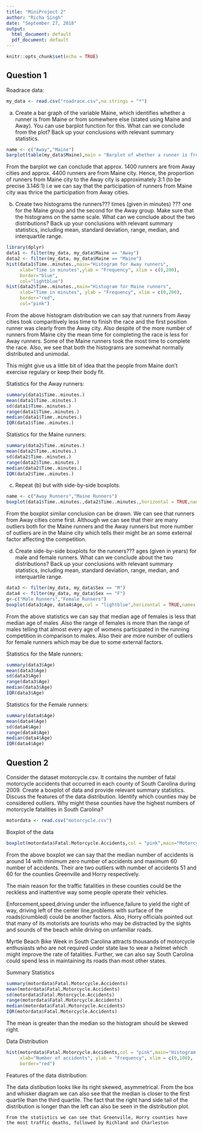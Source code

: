 ```yaml
---
title: "MiniProject 2"
author: "Richa Singh"
date: "September 27, 2018"
output:
  html_document: default
  pdf_document: default
---
```


```r
knitr::opts_chunk$set(echo = TRUE)
```

## Question 1 

Roadrace data:
```r
my_data <- read.csv("roadrace.csv",na.strings = "*")
```
(a) Create a bar graph of the variable Maine, which identifies whether a runner is from Maine or from somewhere else (stated using Maine and Away). You can use barplot function for this. What can we conclude from the plot? Back up your conclusions with relevant summary statistics.

```r
name <- c("Away","Maine")
barplot(table(my_data$Maine),main = "Barplot of whether a runner is from Maine or Away",xlab = "Distribution of runners",col = c("lightblue","pink"),legend=name)
```

From the barplot we can conclude that approx. 1400 runners are from Away cities and approx. 4400 runners are from Maine city. Hence, the proportion of runners from Maine city to the Away city is approximately 3:1 (to be precise 3.146:1) i.e we can say that the participation of runners from Maine city was thrice the participation from Away cities.

(b) Create two histograms the runners??? times (given in minutes) ??? one for the Maine group and
the second for the Away group. Make sure that the histograms on the same scale. What can
we conclude about the two distributions? Back up your conclusions with relevant summary
statistics, including mean, standard deviation, range, median, and interquartile range.
```r
library(dplyr)
data1 <- filter(my_data, my_data$Maine == "Away")
data2 <- filter(my_data, my_data$Maine == "Maine")
hist(data1$Time..minutes.,main="Histogram for Away runners", 
     xlab="Time in minutes",ylab = "Frequency", xlim = c(0,200),
     border="blue", 
     col="lightblue")
hist(data2$Time..minutes.,main="Histogram for Maine runners", 
     xlab="Time in minutes", ylab = "Frequency", xlim = c(0,200),
     border="red", 
     col="pink")
```

From the above histogram distribution we can say that runners from Away cities took comparitively less time to finish the race and the first position runner was clearly from the Away city. Also despite of the more number of runners from Maine city the mean time for completing the race is less for Away runners. Some of the Maine runners took the most time to complete the race. Also, we see that both the histograms are somewhat normally distributed and unimodal.

This might give us a little bit of idea that the people from Maine don't exercise regulary or keep their body fit.

Statistics for the Away runners:
```r
summary(data1$Time..minutes.)
mean(data1$Time..minutes.)
sd(data1$Time..minutes.)
range(data1$Time..minutes.)
median(data1$Time..minutes.)
IQR(data1$Time..minutes.)
```

Statistics for the Maine runners:
```r
summary(data2$Time..minutes.)
mean(data2$Time..minutes.)
sd(data2$Time..minutes.)
range(data2$Time..minutes.)
median(data2$Time..minutes.)
IQR(data2$Time..minutes.)
```

(c) Repeat (b) but with side-by-side boxplots.
```r
name <- c("Away Runners","Maine Runners")
boxplot(data1$Time..minutes.,data2$Time..minutes.,horizontal = TRUE,names = name,main="Side-by-side boxplot of Away and Maine runners", xlab="Time taken in mins to complete the competition",col = "lightblue") 
```

From the boxplot similar conclusion can be drawn. We can see that runners from Away cities come first. 
Although we can see that their are many outliers both for the Maine runners and the Away runners but more number of outliers are in the Maine city which tells their might be an some external factor affecting the competition.

(d) Create side-by-side boxplots for the runners??? ages (given in years) for male and female runners.
What can we conclude about the two distributions? Back up your conclusions with relevant
summary statistics, including mean, standard deviation, range, median, and interquartile range.
```r
data3 <- filter(my_data, my_data$Sex == "M")
data4 <- filter(my_data, my_data$Sex == "F")
g<-c("Male Runners","Female Runners")
boxplot(data3$Age, data4$Age,col = "lightblue",horizontal = TRUE,names = g,main="Side-by-side boxplot of Male and Female runners",main="Side-by-side boxplot of Male and Female runners", xlab="Age of the runners")
```

From the above statistics we can say that median age of females is less that median age of males .Also the range of females is more than the range of males telling that almost every age of womens participated in the running competition in comparison to males. Also their are more number of outliers for female runners which may be due to some external factors.

Statistics for the Male runners:
```r
summary(data3$Age)
mean(data3$Age)
sd(data3$Age)
range(data3$Age)
median(data3$Age)
IQR(data3$Age)
```

Statistics for the Female runners:
```r
summary(data4$Age)
mean(data4$Age)
sd(data4$Age)
range(data4$Age)
median(data4$Age)
IQR(data4$Age)
```

## Question 2

Consider the dataset motorcycle.csv. It contains the number of fatal motorcycle accidents that occurred in each county of South Carolina during 2009. Create a boxplot of data and provide relevant summary statistics. Discuss the features of the data distribution. Identify which counties may be considered outliers. Why might these counties have the highest numbers of motorcycle fatalities in South Carolina?

```r
motordata <- read.csv("motorcycle.csv")
```

Boxplot of the data
```r
boxplot(motordata$Fatal.Motorcycle.Accidents,col = "pink",main="Motorcycle data",horizontal = TRUE,xlab="Number of accidents in different counties")
```

From the above boxplot we can say that the median number of accidents is around 14 with minimum zero number of accidents and maximum 60 number of accidents. Their are two outliers with number of accidents 51 and 60 for the counties Greenville and Horry respectively.

The main reason for the traffic fatalities in these counties could be the reckless and inattentive way some people operate their vehicles.

Enforcement,speed,driving under the influence,failure to yield the right of way, driving left of the center line,problems with surface of the roads(crumbled) could be another factors.
Also, Horry officials pointed out that many of its motorists are tourists who may be distracted by the sights and sounds of the beach while driving on unfamiliar roads. 

Myrtle Beach Bike Week in South Carolina attracts thousands of motorcycle enthusiasts who are not required under state law to wear a helmet which might improve the rate of fatalities.
Further, we can also say South Carolina could spend less in maintaining its roads than most other states. 

Summary Statistics 
```r
summary(motordata$Fatal.Motorcycle.Accidents)
mean(motordata$Fatal.Motorcycle.Accidents)
sd(motordata$Fatal.Motorcycle.Accidents)
range(motordata$Fatal.Motorcycle.Accidents)
median(motordata$Fatal.Motorcycle.Accidents)
IQR(motordata$Fatal.Motorcycle.Accidents)
```
The mean is greater than the median so the histogram should be skewed right.

Data Distribution 
```r
hist(motordata$Fatal.Motorcycle.Accidents,col = "pink",main="Histogram for Motorcycle accidents", 
     xlab="Number of accidents", ylab = "Frequency", xlim = c(0,100),
     border="red")
```

Features of the data distribution:

The data distibution looks like its right skewed, asymmetrical. From the box and whisker diagram we can also see that the median is closer to the first quartile than the third quartile. The fact that the right hand side tail of the distribution is longer than the left can also be seen in the distribution plot.

```From the statistics we can see that Greenville, Horry counties have the most traffic deaths, followed by Richland and Charleston```